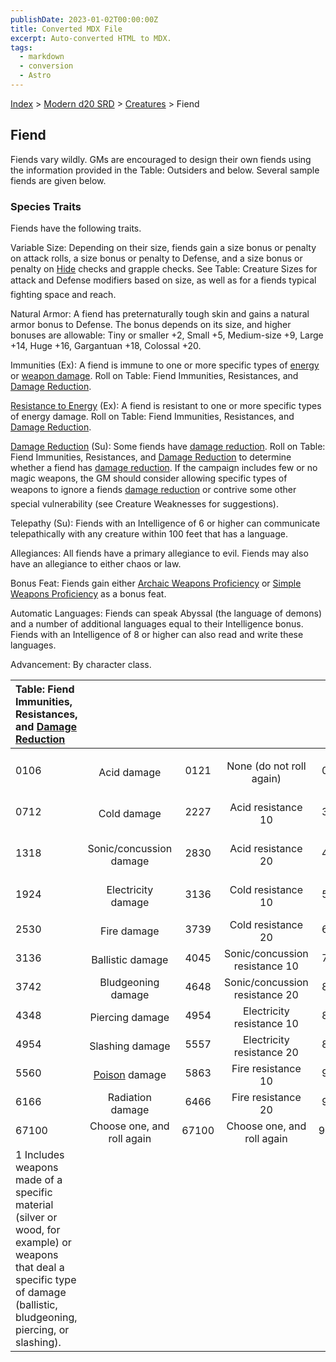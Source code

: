 ```yaml
---
publishDate: 2023-01-02T00:00:00Z
title: Converted MDX File
excerpt: Auto-converted HTML to MDX.
tags:
  - markdown
  - conversion
  - Astro
---
```






[Index](-index) > [Modern d20 SRD](modern-d20-srd-index) > [Creatures](modern-d20-srd-creatures-index) > Fiend




## Fiend


Fiends vary wildly.  GMs are encouraged to design their own fiends using the information provided in the Table: Outsiders and below.  Several sample fiends are given below.


### Species Traits


Fiends have the following traits.


Variable Size: Depending on their size, fiends gain a size bonus or penalty on attack rolls, a size bonus or penalty to Defense, and a size bonus or penalty on [Hide](modern-d20-srd-skills-hide) checks and grapple checks. See Table: Creature Sizes for attack and Defense modifiers based on size, as well as for a fiends typical fighting space and reach.


Natural Armor: A fiend has preternaturally tough skin and gains a natural armor bonus to Defense. The bonus depends on its size, and higher bonuses are allowable: Tiny or smaller +2, Small +5, Medium-size +9, Large +14, Huge +16, Gargantuan +18, Colossal +20.


Immunities (Ex): A fiend is immune to one or more specific types of [energy](modern-d20-srd-special-abilities-resistance-to-energy) or [weapon
  damage](modern-d20-srd-special-abilities-damage-reduction). Roll on Table: Fiend Immunities, Resistances, and [Damage Reduction](modern-d20-srd-special-abilities-damage-reduction).


[Resistance to Energy](modern-d20-srd-special-abilities-resistance-to-energy) (Ex): A fiend is resistant to one or more specific types of energy damage. Roll on Table: Fiend Immunities, Resistances, and [Damage Reduction](modern-d20-srd-special-abilities-damage-reduction).


[Damage Reduction](modern-d20-srd-special-abilities-damage-reduction) (Su): Some fiends have [damage reduction](modern-d20-srd-special-abilities-damage-reduction). Roll on Table: Fiend Immunities, Resistances, and [Damage Reduction](modern-d20-srd-special-abilities-damage-reduction) to determine whether a fiend has [damage reduction](modern-d20-srd-special-abilities-damage-reduction). If the campaign includes few or no magic weapons, the GM should consider allowing specific types of weapons to ignore a fiends [damage reduction](modern-d20-srd-special-abilities-damage-reduction) or contrive some other special vulnerability (see Creature Weaknesses for suggestions).


Telepathy (Su): Fiends with an Intelligence of 6 or higher can communicate telepathically with any creature within 100 feet that has a language.


Allegiances: All fiends have a primary allegiance to evil. Fiends may also have an allegiance to either chaos or law.


Bonus Feat: Fiends gain either [Archaic
  Weapons Proficiency](modern-d20-srd-feats-archaic-weapons-proficiency) or [Simple Weapons Proficiency](modern-d20-srd-feats-simple-weapons-proficiency) as a bonus feat.


Automatic Languages: Fiends can speak Abyssal (the language of demons) and a number of additional languages equal to their Intelligence bonus. Fiends with an Intelligence of 8 or higher can also read and write these languages.


Advancement: By character class.


| Table: Fiend Immunities, Resistances, and [Damage Reduction](modern-d20-srd-special-abilities-damage-reduction) |  |  |  |  |  |
| :----------------------------------------------------------------------------------------------------------------- | :--: | :--: | :--: | :--: | --: |
|  |  |  |  |  |  |
| 0106 | Acid damage | 0121 | None (do not roll again) | 0133 | None (do not roll again) |
| 0712 | Cold damage | 2227 | Acid resistance 10 | 3445 | 5/specific weapon type 1 |
| 1318 | Sonic/concussion damage | 2830 | Acid resistance 20 | 4657 | 10/specific weapon type 1 |
| 1924 | Electricity damage | 3136 | Cold resistance 10 | 5863 | 20/specific weapon type 1 |
| 2530 | Fire damage | 3739 | Cold resistance 20 | 6472 | 5/+1 |
| 3136 | Ballistic damage | 4045 | Sonic/concussion resistance 10 | 7381 | 10/+1 |
| 3742 | Bludgeoning damage | 4648 | Sonic/concussion resistance 20 | 8284 | 15/+1 |
| 4348 | Piercing damage | 4954 | Electricity resistance 10 | 8587 | 20/+1 |
| 4954 | Slashing damage | 5557 | Electricity resistance 20 | 8890 | 5/+2 |
| 5560 | [Poison](modern-d20-srd-special-abilities-poison) damage | 5863 | Fire resistance 10 | 9193 | 10/+2 |
| 6166 | Radiation damage | 6466 | Fire resistance 20 | 9498 | 15/+2 |
| 67100 | Choose one, and roll again | 67100 | Choose one, and roll again | 99100 | 20/+2 |
| 1 Includes weapons made of a specific material (silver or wood, for example) or weapons that deal a specific type of damage (ballistic, bludgeoning, piercing, or slashing). |  |  |  |  |  |




